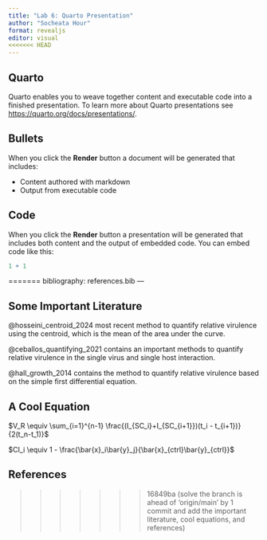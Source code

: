 ```yaml
---
title: "Lab 6: Quarto Presentation"
author: "Socheata Hour"
format: revealjs
editor: visual
<<<<<<< HEAD
---
```


## Quarto

Quarto enables you to weave together content and executable code into a finished presentation. To learn more about Quarto presentations see <https://quarto.org/docs/presentations/>.

## Bullets

When you click the **Render** button a document will be generated that includes:

-   Content authored with markdown
-   Output from executable code

## Code

When you click the **Render** button a presentation will be generated that includes both content and the output of embedded code. You can embed code like this:

```r
1 + 1
```
=======
bibliography: references.bib
---

## Some Important Literature

@hosseini_centroid_2024 most recent method to quantify relative virulence using the centroid, which is the mean of the area under the curve.

@ceballos_quantifying_2021 contains an important methods to quantify relative virulence in the single virus and single host interaction.

@hall_growth_2014 contains the method to quantify relative virulence based on the simple first differential equation.

## A Cool Equation

$V_R \equiv \sum_{i=1}^{n-1} \frac{(I_{SC_i}+I_{SC_{i+1}})(t_i - t_{i+1})}{2(t_n-t_1)}$

$CI_i \equiv 1 - \frac{\bar{x}_i\bar{y}_j}{\bar{x}_{ctrl}\bar{y}_{ctrl}}$

## References
>>>>>>> 16849ba (solve the branch is ahead of 'origin/main' by 1 commit and add the important literature, cool equations, and references)
